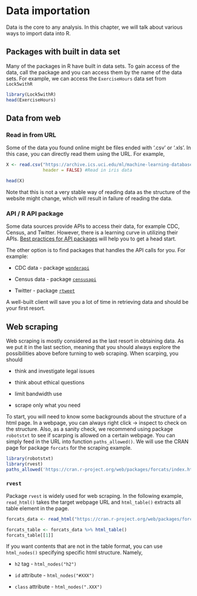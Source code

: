 # Data importation

Data is the core to any analysis. In this chapter, we will talk about various ways to import data into R.

## Packages with built in data set

Many of the packages in R have built in data sets. To gain access of the data, call the package and you can access them by the name of the data sets. For example, we can access the `ExerciseHours` data set from `Lock5withR`

```r
library(Lock5withR)
head(ExerciseHours)
```

## Data from web

### Read in from URL

Some of the data you found online might be files ended with '.csv' or '.xls'. In this case, you can directly read them using the URL. For example, 

```r
X <- read.csv("https://archive.ics.uci.edu/ml/machine-learning-databases/iris/iris.data",
              header = FALSE) #Read in iris data

head(X)
```

Note that this is not a very stable way of reading data as the structure of the website might change, which will result in failure of reading the data.

### API / R API package

Some data sources provide APIs to access their data, for example CDC, Census, and Twitter. However, there is a learning curve in utilizing their APIs. [Best practices for API packages](https://cran.r-project.org/web/packages/httr/vignettes/api-packages.html) will help you to get a head start.

The other option is to find packages that handles the API calls for you. For example:

* CDC data - package [`wonderapi`](https://github.com/socdataR/wonderapi)

* Census data - package [`censusapi`](https://cran.r-project.org/web/packages/censusapi/vignettes/getting-started.html)

* Twitter - package [`rtweet`](https://www.rdocumentation.org/packages/rtweet/versions/0.7.0)

A well-built client will save you a lot of time in retrieving data and should be your first resort.

## Web scraping

Web scraping is mostly considered as the last resort in obtaining data. As we put it in the last section, meaning that you should always explore the possibilities above before turning to web scraping. When scarping, you should 

* think and investigate legal issues

* think about ethical questions

* limit bandwidth use

* scrape only what you need

To start, you will need to know some backgrounds about the structure of a html page. In a webpage, you can always right click -> inspect to check on the structure. Also, as a sanity check, we recommend using package `robotstxt` to see if scarping is allowed on a certain webpage. You can simply feed in the URL into function `paths_allowed()`. We will use the CRAN page for package `forcats` for the scraping example.

```r
library(robotstxt)
library(rvest)
paths_allowed('https://cran.r-project.org/web/packages/forcats/index.html')
```

### `rvest`

Package `rvest` is widely used for web scraping. In the following example, `read_html()` takes the target webpage URL and `html_table()` extracts all table element in the page.

```r
forcats_data <- read_html("https://cran.r-project.org/web/packages/forcats/index.html") 

forcats_table <- forcats_data %>% html_table()
forcats_table[[1]]
```
If you want contents that are not in the table format, you can use `html_nodes()` specifying specific html structure. Namely,

* `h2` tag - `html_nodes("h2")`

* `id` attribute - `html_nodes("#XXX")`

* `class` attribute - `html_nodes(".XXX")`







